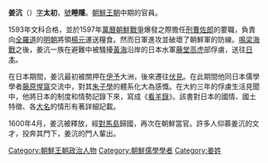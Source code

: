 {{Infobox Korean name
|hangul=강항
|hanja=姜沆
|rr=Gang hang 
|mr=Gang hang
}}
'''姜沆'''（{{bd|1567年|5月17日|1618年|5月6日|}}）[[表字|字]]'''太初'''，[[號|號]]'''睡隱'''。[[朝鮮王朝|朝鮮王朝]]中期的官員。

1593年文科合格，並於1597年[[萬曆朝鮮戰爭|萬曆朝鮮戰爭]]爆發之際擔任[[刑曹佐郎|刑曹佐郎]]的要職，負責向[[全羅道|全羅道]]的[[明朝|明朝]]將領[[楊元|楊元]]運送糧食。然而日軍進攻並破壞了朝鮮軍的防線。[[鳴梁海戰|鳴梁海戰]]之後，姜沆一族在避難中被騷擾[[黃海|黃海]]沿岸的日本水軍[[藤堂高虎|藤堂高虎]]部俘虜，送往[[日本|日本]]。

在日本期間，姜沆最初被關押在[[伊予|伊予]]大洲，後來遷往[[伏見|伏見]]。在此期間他同日本儒學學者[[藤原惺窩|藤原惺窩]]交流中，對其[[朱子學|朱子學]]的體系化大為感慨。在大約三年的俘虜生活見聞中，他將日本的制度和情勢記錄下來，寫成《[[看羊錄|看羊錄]]》。該書對日本的國情、國土特徵、各[[大名_(稱謂)|大名]]的情形有著詳細記載。

1600年4月，姜沆被釋放，經[[對馬島|對馬島]]歸國，再次在朝鮮當官。許多人仰慕姜沆的文才，投奔其門下，姜沆的門人輩出。

[[Category:朝鮮王朝政治人物|Category:朝鮮王朝政治人物]]
[[Category:朝鮮儒學學者|Category:朝鮮儒學學者]]
[[Category:姜姓|Category:姜姓]]